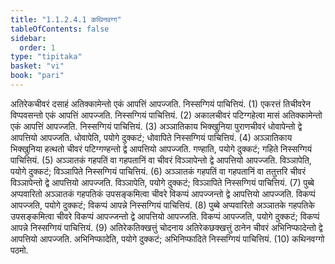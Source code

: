 ```yaml
---
title: "1.1.2.4.1 कथिनवग्ग"
tableOfContents: false
sidebar:
  order: 1
type: "tipitaka"
basket: "vi"
book: "pari"
---
```



<DynamicBreadcrumb />

<Division number="162" book="pari">

<Paragraph number="352" book="pari">
अतिरेकचीवरं दसाहं अतिक्कामेन्तो एकं आपत्तिं आपज्जति. निस्सग्गियं पाचित्तियं. (1)
</Paragraph>

<Paragraph number="353" book="pari">
एकरत्तं तिचीवरेन विप्पवसन्तो एकं आपत्तिं आपज्जति. निस्सग्गियं पाचित्तियं. (2)
</Paragraph>

<Paragraph number="354" book="pari">
अकालचीवरं पटिग्गहेत्वा मासं अतिक्कामेन्तो एकं आपत्तिं आपज्जति. निस्सग्गियं पाचित्तियं. (3)
</Paragraph>

<Paragraph number="355" book="pari">
अञ्ञातिकाय भिक्खुनिया पुराणचीवरं धोवापेन्तो द्वे आपत्तियो आपज्जति. धोवापेति, पयोगे दुक्कटं; धोवापिते निस्सग्गियं पाचित्तियं. (4)
</Paragraph>

<Paragraph number="356" book="pari">
अञ्ञातिकाय भिक्खुनिया हत्थतो चीवरं पटिग्गण्हन्तो द्वे आपत्तियो आपज्जति. गण्हाति, पयोगे दुक्कटं; गहिते निस्सग्गियं पाचित्तियं. (5)
</Paragraph>

<Paragraph number="357" book="pari">
अञ्ञातकं गहपतिं वा गहपतानिं वा चीवरं विञ्ञापेन्तो द्वे आपत्तियो आपज्जति. विञ्ञापेति, पयोगे दुक्कटं; विञ्ञापिते निस्सग्गियं पाचित्तियं. (6)
</Paragraph>

<Paragraph number="358" book="pari">
अञ्ञातकं गहपतिं वा गहपतानिं वा ततुत्तरि चीवरं विञ्ञापेन्तो द्वे आपत्तियो आपज्जति. विञ्ञापेति, पयोगे दुक्कटं; विञ्ञापिते निस्सग्गियं पाचित्तियं. (7)
</Paragraph>

<Paragraph number="359" book="pari">
पुब्बे अप्पवारितो अञ्ञातकं गहपतिकं उपसङ्कमित्वा चीवरे विकप्पं आपज्जन्तो द्वे आपत्तियो आपज्जति. विकप्पं आपज्जति, पयोगे दुक्कटं; विकप्पं आपन्ने निस्सग्गियं पाचित्तियं. (8)
</Paragraph>

<Paragraph number="360" book="pari">
पुब्बे अप्पवारितो अञ्ञातके गहपतिके उपसङ्कमित्वा चीवरे विकप्पं आपज्जन्तो द्वे आपत्तियो आपज्जति. विकप्पं आपज्जति, पयोगे दुक्कटं; विकप्पं आपन्ने निस्सग्गियं पाचित्तियं. (9)
</Paragraph>

<Paragraph number="361" book="pari">
अतिरेकतिक्खत्तुं चोदनाय अतिरेकछक्खत्तुं ठानेन चीवरं अभिनिप्फादेन्तो द्वे आपत्तियो आपज्जति. अभिनिप्फादेति, पयोगे दुक्कटं; अभिनिप्फादिते निस्सग्गियं पाचित्तियं. (10)

</Paragraph>
</Division>

<Paragraph number="362" type="center" book="pari">
कथिनवग्गो पठमो.
</Paragraph>